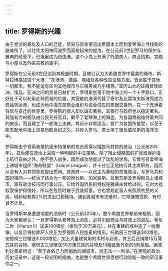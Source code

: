```yaml
---
---
---
```

title: 罗得斯的兴趣
---




由于党派的暴乱及人口的迁徙，贸易与资金便流出希腊本土而到爱琴海上寻找新的避难所了。以往凭太阳神阿波罗而富裕起来的提洛，在公元前2世纪罗马的保护与雅典的经营下，已发展成为自由港。这个小岛上充满了外国商人、商业机构、宫殿与小屋以及外来宗教的庙宇。

罗得斯在公元前3世纪达到其极盛时期，且被公认为大希腊世界中最美的城市。斯特拉博描述这个大港：“在港湾、道路、城墙及各种改良设施方面，皆远胜于其他一切都市，我不能说有任何其他城市与它相等或几乎相等。”亚历山大的征服曾使欧洲、埃及、亚洲之间的贸易日益扩大，罗得斯坐落于地中海上的一个十字路口，正好处于可以利用此种贸易的位置，其宽敞的港湾代替了泰尔及比雷埃夫斯港而成为商品转运港，也成为地中海东部商业组织与资金供应的票据交换所。在一个充满着背信与变迁的世界里，罗得斯的商人却以诚实著称，其银行与政府也以稳定著名。其强有力的舰队由公民充任官兵，剿平了爱琴海上的海盗，为各国商船维持着共同的安全，而且建立了一部海上法典，其设计非常适当，曾广为各国所接受，以至于能支配地中海上贸易历数世纪之久，并传入罗马、君士坦丁堡及威尼斯的海洋法中。

罗得斯由于曾英勇抵抗德米特里斯的攻击而得以摆脱马其顿的统治（公元前205年），其后便在政治上采取一种明智的中立策略，除了阻止侵略国的扩张或保护海上航行自由之外，绝不卷入战争，因而成功地度过了动乱的世局。它曾号召爱琴海上诸城市组织“海岛联盟”（Island League），并十分公正地执行其主席职务，因而从没有人对其领导权提出质询。其政府——以民主为基础的贵族政治，与罗马共和国的相同——统治了结合为一邦的林杜斯、加米路斯、拉里苏斯及罗得斯岛上诸城市，富有政治技巧而行事公正。它给外国侨民的特权是雅典未曾给过的。它对大批奴隶保护得很好，所以在危险时敢于武装奴隶。它也曾规定富人有照顾贫民的义务。城邦经费靠2%的进出口税维持。遇到各城市有灾难时，它常慷慨贷款，有时且不计息。

当罗得斯本身遭遇地震的浩劫时（公元前225年），整个希腊世界都前来相助，因为大家都承认：一旦罗得斯从爱琴海上消失，必将引起商业与财政上的混乱。希伦二世（Hieron Ⅱ）送来100塔伦（相当于30万美元），并在重建的城中造了一批雕像，以显示锡拉库萨人民正为罗得斯人民加冕的情形。托勒密三世赠送300塔伦。安提柯三世赠送3 000塔伦，加上大量建筑用的木材与沥青，其王后还捐赠15万蒲式耳的谷物。塞琉古三世赠送30万蒲式耳的谷物及10艘装备齐全的5列桨船。据波利比奥斯所记：“至于各依己力而捐助的诸城市，则无法一一列举。”在黑暗的政治历史记录中，这是一段光明的插曲，也是整个希腊世界思想行动皆能一致的罕见事件之一。